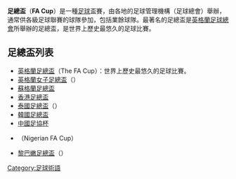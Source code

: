 '''足總盃'''（'''FA Cup'''）是一種[[足球|足球]]盃賽，由各地的足球管理機構（足球總會）舉辦，通常供各級足球聯賽的球隊參加，包括業餘球隊。最著名的足總盃是[[英格蘭足球總會|英格蘭足球總會]]所舉辦的足總盃，是世界上歷史最悠久的足球比賽。

==足總盃列表==
*[[英格蘭足總盃|英格蘭足總盃]]（The FA Cup）：世界上歷史最悠久的足球比賽。
*[[英格蘭女子足總盃|英格蘭女子足總盃]]（{{lang|en|FA Women's Cup}}）
*[[蘇格蘭足總盃|蘇格蘭足總盃]]
*[[香港足總盃|香港足總盃]]
*[[泰國足總盃|泰國足總盃]]（{{lang|en|Thailand FA Cup}}）
*[[韓國足總盃|韓國足總盃]]
*[[中國足協杯|中國足協杯]]
*{{tsl|en|Nigerian FA Cup|尼日利亞足總盃}}（Nigerian FA Cup）
*[[黎巴嫩足總盃|黎巴嫩足總盃]]（{{lang|en|Lebanese FA Cup}}）

[[Category:足球術語|Category:足球術語]]